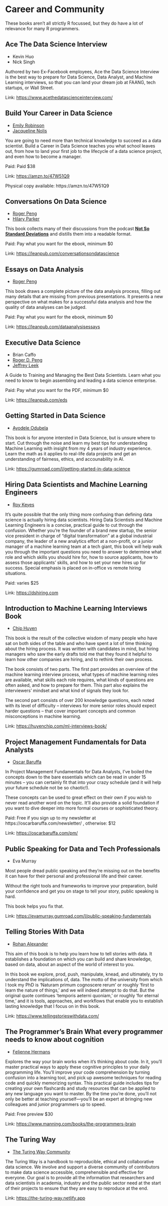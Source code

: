 # Career and Community

These books aren’t all strictly R focussed, but they do have a lot of relevance for many R programmers.

## Ace The Data Science Interview

- Kevin Huo
- Nick Singh

Authored by two Ex-Facebook employees, Ace the Data Science Interview is the best way to prepare for Data Science, Data Analyst, and Machine Learning interviews, so that you can land your dream job at FAANG, tech startups, or Wall Street.

Link: [https://www.acethedatascienceinterview.com/](https://www.acethedatascienceinterview.com/)

## Build Your Career in Data Science

- [Emily Robinson](https://twitter.com/robinson_es)
- [Jacqueline Nolis](https://twitter.com/skyetetra)

You are going to need more than technical knowledge to succeed as a data scientist. Build a Career in Data Science teaches you what school leaves out, from how to land your first job to the lifecycle of a data science project, and even how to become a manager.

Paid: Paid $38

Link: [https://amzn.to/47W51Q9](https://amzn.to/47W51Q9)

Physical copy available: https://amzn.to/47W51Q9

## Conversations On Data Science

- [Roger Peng](https://twitter.com/rdpeng)
- [Hilary Parker](https://twitter.com/hspter)

This book collects many of their discussions from the podcast [**Not So
Standard Deviations**](https://soundcloud.com/nssd-podcast) and distills
them into a readable format.

Paid: Pay what you want for the ebook, minimum $0

Link: [https://leanpub.com/conversationsondatascience](https://leanpub.com/conversationsondatascience)

## Essays on Data Analysis

- [Roger Peng](https://twitter.com/rdpeng)

This book draws a complete picture of the data analysis process, filling
out many details that are missing from previous presentations. It
presents a new perspective on what makes for a successful data analysis
and how the quality of data analyses can be judged.

Paid: Pay what you want for the ebook, minimum $0

Link: [https://leanpub.com/dataanalysisessays](https://leanpub.com/dataanalysisessays)

## Executive Data Science

- Brian Caffo
- [Roger D. Peng](https://twitter.com/rdpeng)
- [Jeffrey Leek](@jtleek)

A Guide to Training and Managing the Best Data Scientists. Learn what
you need to know to begin assembling and leading a data science
enterprise.

Paid: Pay what you want for the PDF, minimum $0

Link: [https://leanpub.com/eds](https://leanpub.com/eds)

## Getting Started in Data Science

- [Ayodele Odubela](https://twitter.com/DataSciBae)

This book is for anyone intersted in Data Science, but is unsure where
to start. Cut through the noise and learn my best tips for understanding
Machine Learning with insight from my 4 years of industry experience.
Learn the math as it applies to real-life data projects and get an
understanding of fairness, ethics, and accounability in AI.

Link: [https://gumroad.com/l/getting-started-in-data-science](https://gumroad.com/l/getting-started-in-data-science)

## Hiring Data Scientists and Machine Learning Engineers

- [Roy Keyes](https://twitter.com/roycoding)

It's quite possible that the only thing more confusing than defining data science is actually hiring data scientists. Hiring Data Scientists and Machine Learning Engineers is a concise, practical guide to cut through the confusion. Whether you're the founder of a brand new startup, the senior vice president in charge of "digital transformation" at a global industrial company, the leader of a new analytics effort at a non-profit, or a junior manager of a machine learning team at a tech giant, this book will help walk you through the important questions you need to answer to determine what role and which skills you should hire for, how to source applicants, how to assess those applicants' skills, and how to set your new hires up for success. Special emphasis is placed on in-office vs remote hiring situations.

Paid: varies $25

Link: [https://dshiring.com](https://dshiring.com)

## Introduction to Machine Learning Interviews Book

- [Chip Huyen](https://huyenchip.com/)

This book is the result of the collective wisdom of many people who have sat on both sides of the table and who have spent a lot of time thinking about the hiring process. It was written with candidates in mind, but hiring managers who saw the early drafts told me that they found it helpful to learn how other companies are hiring, and to rethink their own process.

The book consists of two parts. The first part provides an overview of the machine learning interview process, what types of machine learning roles are available, what skills each role requires, what kinds of questions are often asked, and how to prepare for them. This part also explains the interviewers’ mindset and what kind of signals they look for.

The second part consists of over 200 knowledge questions, each noted with its level of difficulty -- interviews for more senior roles should expect harder questions -- that cover important concepts and common misconceptions in machine learning.

Link: [https://huyenchip.com/ml-interviews-book/](https://huyenchip.com/ml-interviews-book/)

## Project Management Fundamentals for Data Analysts

- [Oscar Baruffa](https://twitter.com/OscarBaruffa)

In Project Management Fundamentals for Data Analysts, I’ve boiled the concepts down to the bare essentials which can be read in under 15 minutes – you can certainly fit that into your crazy schedule (and it will help your future schedule not be so chaotic!).

These concepts can be used to great effect on their own if you wish to never read another word on the topic. It’ll also provide a solid foundation if you want to dive deeper into more formal courses or sophisticated theory.

Paid: Free if you sign up to my newsletter at https://oscarbaruffa.com/newsletter/ , otherwise: $12

Link: [https://oscarbaruffa.com/pm/](https://oscarbaruffa.com/pm/)

## Public Speaking for Data and Tech Professionals

- Eva Murray

Most people dread public speaking and they’re missing out on the benefits it can have for their personal and professional life and their career.

Without the right tools and frameworks to improve your preparation, build your confidence and get you on stage to tell your story, public speaking is hard.

This book helps you fix that.

Link: [https://evamurray.gumroad.com/l/public-speaking-fundamentals](https://evamurray.gumroad.com/l/public-speaking-fundamentals)

## Telling Stories With Data

- [Rohan Alexander](https://twitter.com/RohanAlexander)

This aim of this book is to help you learn how to tell stories with data. It establishes a foundation on which you can build and share knowledge, based on data, about an aspect of the world of interest to you.

In this book we explore, prod, push, manipulate, knead, and ultimately, try to understand the implications of, data. The motto of the university from which I took my PhD is ‘Naturam primum cognoscere rerum’ or roughly ‘first to learn the nature of things,’ and we will indeed attempt to do that. But the original quote continues ‘temporis aeterni quoniam,’ or roughly ‘for eternal time,’ and it is tools, approaches, and workflows that enable you to establish lasting knowledge that I focus on in this book.

Link: [https://www.tellingstorieswithdata.com/](https://www.tellingstorieswithdata.com/)

## The Programmer's Brain  What every programmer needs to know about cognition

- [Felienne Hermans](https://twitter.com/Felienne)

Explores the way your brain works when it’s thinking about code. In it, you’ll master practical ways to apply these cognitive principles to your daily programming life. You’ll improve your code comprehension by turning confusion into a learning tool, and pick up awesome techniques for reading code and quickly memorizing syntax. This practical guide includes tips for creating your own flashcards and study resources that can be applied to any new language you want to master. By the time you’re done, you’ll not only be better at teaching yourself—you’ll be an expert at bringing new colleagues and junior programmers up to speed.

Paid: Free preview $30

Link: [https://www.manning.com/books/the-programmers-brain](https://www.manning.com/books/the-programmers-brain)

## The Turing Way

- [The Turing Way Community](http://doi.org/10.5281/zenodo.3233853)

The Turing Way is a handbook to reproducible, ethical and collaborative data science. We involve and support a diverse community of contributors to make data science accessible, comprehensible and effective for everyone. Our goal is to provide all the information that researchers and data scientists in academia, industry and the public sector need at the start of their projects to ensure that they are easy to reproduce at the end.

Link: [https://the-turing-way.netlify.app](https://the-turing-way.netlify.app)


